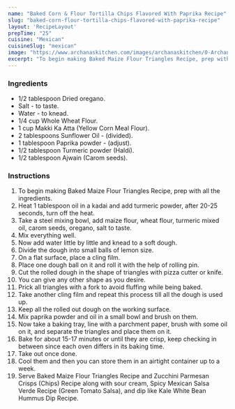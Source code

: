 ---
name: "Baked Corn & Flour Tortilla Chips Flavored With Paprika Recipe"
slug: "baked-corn-flour-tortilla-chips-flavored-with-paprika-recipe"
layout: 'RecipeLayout'
prepTime: "25"
cuisine: "Mexican"
cuisineSlug: "mexican"
image: "https://www.archanaskitchen.com/images/archanaskitchen/0-Archanas-Kitchen-Recipes/2017/Baked_Corn_and_Flour_Tortilla_Chips_Flavored_With_Paprika-1.jpg"
excerpt: "To begin making Baked Maize Flour Triangles Recipe, prep with all the ingredients"
---

### Ingredients

- 1/2 tablespoon Dried oregano.
- Salt - to taste.
- Water - to knead.
- 1/4 cup Whole Wheat Flour.
- 1 cup Makki Ka Atta (Yellow Corn Meal Flour).
- 2 tablespoons Sunflower Oil - (divided).
- 1 tablespoon Paprika powder - (adjust).
- 1/2 tablespoon Turmeric powder (Haldi).
- 1/2 tablespoon Ajwain (Carom seeds).

### Instructions

1. To begin making Baked Maize Flour Triangles Recipe, prep with all the ingredients.
1. Heat 1 tablespoon oil in a kadai and add turmeric powder, after 20-25 seconds, turn off the heat.
1. Take a steel mixing bowl, add maize flour, wheat flour, turmeric mixed oil, carom seeds, oregano, salt to taste.
1. Mix everything well.
1. Now add water little by little and knead to a soft dough.
1. Divide the dough into small balls of lemon size.
1. On a flat surface, place a cling film.
1. Place one dough ball on it and roll it with the help of rolling pin.
1. Cut the rolled dough in the shape of triangles with pizza cutter or knife.
1. You can give any other shape as you desire.
1. Prick all triangles with a fork to avoid fluffing while being baked.
1. Take another cling film and repeat this process till all the dough is used up.
1. Keep all the rolled out dough on the working surface.
1. Mix paprika powder and oil in a small bowl and brush on them.
1. Now take a baking tray, line with a parchment paper, brush with some oil on it, and separate the triangles and place them on it.
1. Bake for about 15-17 minutes or until they are crisp, keep checking in between since each oven differs in its baking time.
1. Take out once done.
1. Cool them and then you can store them in an airtight container up to a week.
1. Serve Baked Maize Flour Triangles Recipe and Zucchini Parmesan Crisps (Chips) Recipe along with sour cream, Spicy Mexican Salsa Verde Recipe (Green Tomato Salsa), and dip like Kale White Bean Hummus Dip Recipe.
